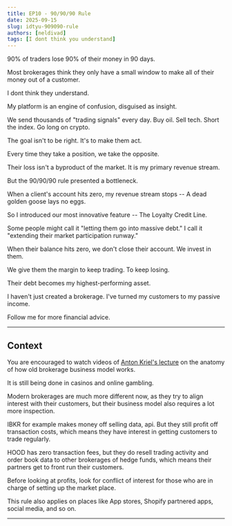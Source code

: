 ```yaml
---
title: EP10 - 90/90/90 Rule
date: 2025-09-15
slug: idtyu-909090-rule
authors: [neldivad]
tags: [I dont think you understand]
---
```


90% of traders lose 90% of their money in 90 days.

Most brokerages think they only have a small window to make all of their money out of a customer.

I dont think they understand.

My platform is an engine of confusion, disguised as insight.

We send thousands of "trading signals" every day. Buy oil. Sell tech. Short the index. Go long on crypto.

The goal isn't to be right. It's to make them act.

Every time they take a position, we take the opposite.

<!--truncate-->

Their loss isn't a byproduct of the market. It is my primary revenue stream.

But the 90/90/90 rule presented a bottleneck.

When a client's account hits zero, my revenue stream stops -- A dead golden goose lays no eggs.

So I introduced our most innovative feature -- The Loyalty Credit Line.

Some people might call it "letting them go into massive debt." I call it "extending their market participation runway."

When their balance hits zero, we don't close their account. We invest in them.

We give them the margin to keep trading. To keep losing.

Their debt becomes my highest-performing asset.

I haven't just created a brokerage. I've turned my customers to my passive income.

Follow me for more financial advice.

---
## Context

You are encouraged to watch videos of [Anton Kriel's lecture](https://www.youtube.com/watch?v=oL_cLtw6WNM&ab_channel=InstituteofTrading) on the anatomy of how old brokerage business model works. 

It is still being done in casinos and online gambling. 

Modern brokerages are much more different now, as they try to align interest with their customers, but their business model also requires a lot more inspection. 

IBKR for example makes money off selling data, api. But they still profit off transaction costs, which means they have interest in getting customers to trade regularly. 

HOOD has zero transaction fees, but they do resell trading activity and order book data to other brokerages of hedge funds, which means their partners get to front run their customers. 

Before looking at profits, look for conflict of interest for those who are in charge of setting up the market place. 

This rule also applies on places like App stores, Shopify partnered apps, social media, and so on. 

---
